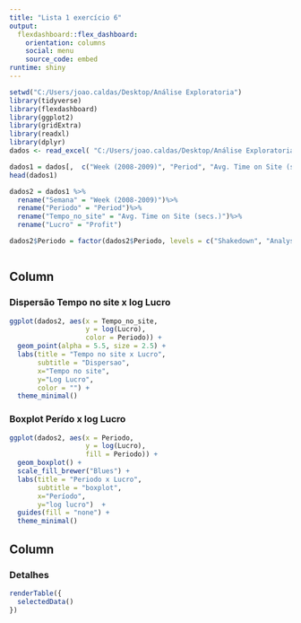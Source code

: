 ```yaml
---
title: "Lista 1 exercício 6"
output: 
  flexdashboard::flex_dashboard:
    orientation: columns
    social: menu
    source_code: embed
runtime: shiny
---
```


```r
setwd("C:/Users/joao.caldas/Desktop/Análise Exploratoria")
library(tidyverse)
library(flexdashboard)
library(ggplot2)
library(gridExtra)
library(readxl)
library(dplyr)
dados <- read_excel( "C:/Users/joao.caldas/Desktop/Análise Exploratoria/Lista_de_exercicios_1.xlsx")

dados1 = dados[,  c("Week (2008-2009)", "Period", "Avg. Time on Site (secs.)", "Profit")]
head(dados1)

dados2 = dados1 %>%
  rename("Semana" = "Week (2008-2009)")%>%
  rename("Periodo" = "Period")%>%
  rename("Tempo_no_site" = "Avg. Time on Site (secs.)")%>%
  rename("Lucro" = "Profit")

dados2$Periodo = factor(dados2$Periodo, levels = c("Shakedown", "Analysis 1", "Promotion", "Analysis 2"))
```
```r

```

Column {data-width=650}
-----------------------------------------------------------------------

### Dispersão  Tempo no site x log Lucro


```r
ggplot(dados2, aes(x = Tempo_no_site,
                   y = log(Lucro),
                   color = Periodo)) +
  geom_point(alpha = 5.5, size = 2.5) +
  labs(title = "Tempo no site x Lucro",
       subtitle = "Dispersao",
       x="Tempo no site",
       y="Log Lucro",
       color = "") +
  theme_minimal()

```

### Boxplot Perído x log Lucro

```r
ggplot(dados2, aes(x = Periodo,
                   y = log(Lucro),
                   fill = Periodo)) +
  geom_boxplot() +
  scale_fill_brewer("Blues") +
  labs(title = "Periodo x Lucro",
       subtitle = "boxplot",
       x="Período",
       y="log lucro")  +
  guides(fill = "none") +
  theme_minimal()
```



Column {data-width=350}
-----------------------------------------------------------------------

### Detalhes
```r
renderTable({
  selectedData()
})
```



